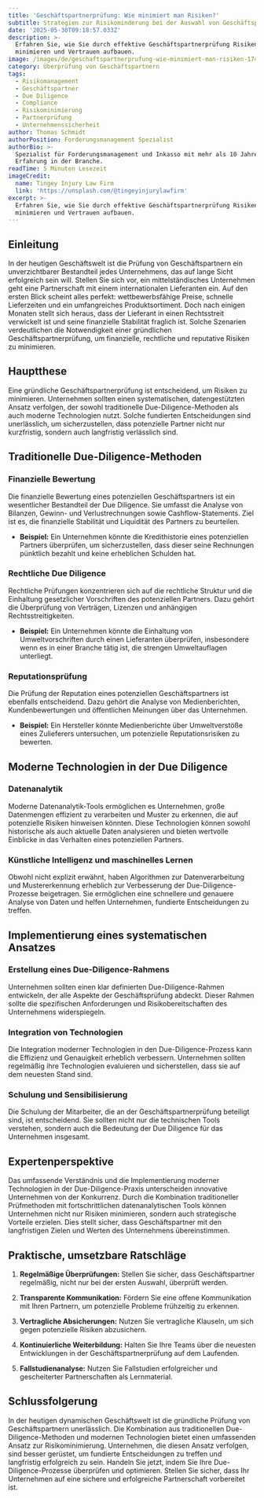 ```yaml
---
title: 'Geschäftspartnerprüfung: Wie minimiert man Risiken?'
subtitle: Strategien zur Risikominderung bei der Auswahl von Geschäftspartnern
date: '2025-05-30T09:18:57.033Z'
description: >-
  Erfahren Sie, wie Sie durch effektive Geschäftspartnerprüfung Risiken
  minimieren und Vertrauen aufbauen.
image: /images/de/geschaftspartnerprufung-wie-minimiert-man-risiken-1748510336900.jpg
category: Überprüfung von Geschäftspartnern
tags:
  - Risikomanagement
  - Geschäftspartner
  - Due Diligence
  - Compliance
  - Risikominimierung
  - Partnerprüfung
  - Unternehmenssicherheit
author: Thomas Schmidt
authorPosition: Forderungsmanagement Spezialist
authorBio: >-
  Spezialist für Forderungsmanagement und Inkasso mit mehr als 10 Jahren
  Erfahrung in der Branche.
readTime: 5 Minuten Lesezeit
imageCredit:
  name: Tingey Injury Law Firm
  link: 'https://unsplash.com/@tingeyinjurylawfirm'
excerpt: >-
  Erfahren Sie, wie Sie durch effektive Geschäftspartnerprüfung Risiken
  minimieren und Vertrauen aufbauen.
---
```

## Einleitung

In der heutigen Geschäftswelt ist die Prüfung von Geschäftspartnern ein unverzichtbarer Bestandteil jedes Unternehmens, das auf lange Sicht erfolgreich sein will. Stellen Sie sich vor, ein mittelständisches Unternehmen geht eine Partnerschaft mit einem internationalen Lieferanten ein. Auf den ersten Blick scheint alles perfekt: wettbewerbsfähige Preise, schnelle Lieferzeiten und ein umfangreiches Produktsortiment. Doch nach einigen Monaten stellt sich heraus, dass der Lieferant in einen Rechtsstreit verwickelt ist und seine finanzielle Stabilität fraglich ist. Solche Szenarien verdeutlichen die Notwendigkeit einer gründlichen Geschäftspartnerprüfung, um finanzielle, rechtliche und reputative Risiken zu minimieren.

## Hauptthese

Eine gründliche Geschäftspartnerprüfung ist entscheidend, um Risiken zu minimieren. Unternehmen sollten einen systematischen, datengestützten Ansatz verfolgen, der sowohl traditionelle Due-Diligence-Methoden als auch moderne Technologien nutzt. Solche fundierten Entscheidungen sind unerlässlich, um sicherzustellen, dass potenzielle Partner nicht nur kurzfristig, sondern auch langfristig verlässlich sind.

## Traditionelle Due-Diligence-Methoden

### Finanzielle Bewertung

Die finanzielle Bewertung eines potenziellen Geschäftspartners ist ein wesentlicher Bestandteil der Due Diligence. Sie umfasst die Analyse von Bilanzen, Gewinn- und Verlustrechnungen sowie Cashflow-Statements. Ziel ist es, die finanzielle Stabilität und Liquidität des Partners zu beurteilen.

- **Beispiel:** Ein Unternehmen könnte die Kredithistorie eines potenziellen Partners überprüfen, um sicherzustellen, dass dieser seine Rechnungen pünktlich bezahlt und keine erheblichen Schulden hat.

### Rechtliche Due Diligence

Rechtliche Prüfungen konzentrieren sich auf die rechtliche Struktur und die Einhaltung gesetzlicher Vorschriften des potenziellen Partners. Dazu gehört die Überprüfung von Verträgen, Lizenzen und anhängigen Rechtsstreitigkeiten.

- **Beispiel:** Ein Unternehmen könnte die Einhaltung von Umweltvorschriften durch einen Lieferanten überprüfen, insbesondere wenn es in einer Branche tätig ist, die strengen Umweltauflagen unterliegt.

### Reputationsprüfung

Die Prüfung der Reputation eines potenziellen Geschäftspartners ist ebenfalls entscheidend. Dazu gehört die Analyse von Medienberichten, Kundenbewertungen und öffentlichen Meinungen über das Unternehmen.

- **Beispiel:** Ein Hersteller könnte Medienberichte über Umweltverstöße eines Zulieferers untersuchen, um potenzielle Reputationsrisiken zu bewerten.

## Moderne Technologien in der Due Diligence

### Datenanalytik

Moderne Datenanalytik-Tools ermöglichen es Unternehmen, große Datenmengen effizient zu verarbeiten und Muster zu erkennen, die auf potenzielle Risiken hinweisen könnten. Diese Technologien können sowohl historische als auch aktuelle Daten analysieren und bieten wertvolle Einblicke in das Verhalten eines potenziellen Partners.

### Künstliche Intelligenz und maschinelles Lernen

Obwohl nicht explizit erwähnt, haben Algorithmen zur Datenverarbeitung und Mustererkennung erheblich zur Verbesserung der Due-Diligence-Prozesse beigetragen. Sie ermöglichen eine schnellere und genauere Analyse von Daten und helfen Unternehmen, fundierte Entscheidungen zu treffen.

## Implementierung eines systematischen Ansatzes

### Erstellung eines Due-Diligence-Rahmens

Unternehmen sollten einen klar definierten Due-Diligence-Rahmen entwickeln, der alle Aspekte der Geschäftsprüfung abdeckt. Dieser Rahmen sollte die spezifischen Anforderungen und Risikobereitschaften des Unternehmens widerspiegeln.

### Integration von Technologien

Die Integration moderner Technologien in den Due-Diligence-Prozess kann die Effizienz und Genauigkeit erheblich verbessern. Unternehmen sollten regelmäßig ihre Technologien evaluieren und sicherstellen, dass sie auf dem neuesten Stand sind.

### Schulung und Sensibilisierung

Die Schulung der Mitarbeiter, die an der Geschäftspartnerprüfung beteiligt sind, ist entscheidend. Sie sollten nicht nur die technischen Tools verstehen, sondern auch die Bedeutung der Due Diligence für das Unternehmen insgesamt.

## Expertenperspektive

Das umfassende Verständnis und die Implementierung moderner Technologien in der Due-Diligence-Praxis unterscheiden innovative Unternehmen von der Konkurrenz. Durch die Kombination traditioneller Prüfmethoden mit fortschrittlichen datenanalytischen Tools können Unternehmen nicht nur Risiken minimieren, sondern auch strategische Vorteile erzielen. Dies stellt sicher, dass Geschäftspartner mit den langfristigen Zielen und Werten des Unternehmens übereinstimmen.

## Praktische, umsetzbare Ratschläge

1. **Regelmäßige Überprüfungen:** Stellen Sie sicher, dass Geschäftspartner regelmäßig, nicht nur bei der ersten Auswahl, überprüft werden.
   
2. **Transparente Kommunikation:** Fördern Sie eine offene Kommunikation mit Ihren Partnern, um potenzielle Probleme frühzeitig zu erkennen.

3. **Vertragliche Absicherungen:** Nutzen Sie vertragliche Klauseln, um sich gegen potenzielle Risiken abzusichern.

4. **Kontinuierliche Weiterbildung:** Halten Sie Ihre Teams über die neuesten Entwicklungen in der Geschäftspartnerprüfung auf dem Laufenden.

5. **Fallstudienanalyse:** Nutzen Sie Fallstudien erfolgreicher und gescheiterter Partnerschaften als Lernmaterial.

## Schlussfolgerung

In der heutigen dynamischen Geschäftswelt ist die gründliche Prüfung von Geschäftspartnern unerlässlich. Die Kombination aus traditionellen Due-Diligence-Methoden und modernen Technologien bietet einen umfassenden Ansatz zur Risikominimierung. Unternehmen, die diesen Ansatz verfolgen, sind besser gerüstet, um fundierte Entscheidungen zu treffen und langfristig erfolgreich zu sein. Handeln Sie jetzt, indem Sie Ihre Due-Diligence-Prozesse überprüfen und optimieren. Stellen Sie sicher, dass Ihr Unternehmen auf eine sichere und erfolgreiche Partnerschaft vorbereitet ist.
